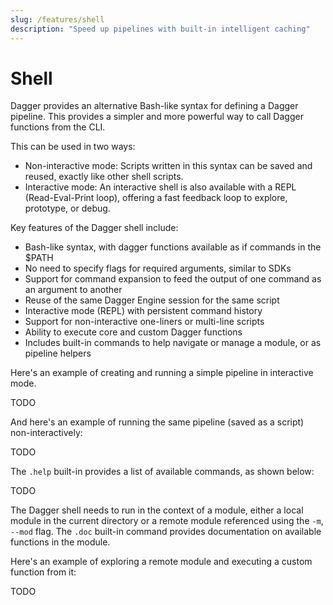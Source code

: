 ```yaml
---
slug: /features/shell
description: "Speed up pipelines with built-in intelligent caching"
---
```


# Shell

Dagger provides an alternative Bash-like syntax for defining a Dagger pipeline. This provides a simpler and more powerful way to call Dagger functions from the CLI.

This can be used in two ways:
- Non-interactive mode: Scripts written in this syntax can be saved and reused, exactly like other shell scripts.
- Interactive mode: An interactive shell is also available with a REPL (Read-Eval-Print loop), offering a fast feedback loop to explore, prototype, or debug.

Key features of the Dagger shell include:

- Bash-like syntax, with dagger functions available as if commands in the $PATH
- No need to specify flags for required arguments, similar to SDKs
- Support for command expansion to feed the output of one command as an argument to another
- Reuse of the same Dagger Engine session for the same script
- Interactive mode (REPL) with persistent command history
- Support for non-interactive one-liners or multi-line scripts
- Ability to execute core and custom Dagger functions
- Includes built-in commands to help navigate or manage a module, or as pipeline helpers

Here's an example of creating and running a simple pipeline in interactive mode.

TODO

And here's an example of running the same pipeline (saved as a script) non-interactively:

TODO

The `.help` built-in provides a list of available commands, as shown below:

TODO

The Dagger shell needs to run in the context of a module, either a local module in the current directory or a remote module referenced using the `-m`, `--mod` flag. The `.doc` built-in command provides documentation on available functions in the module.

Here's an example of exploring a remote module and executing a custom function from it:

TODO
